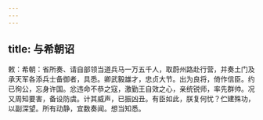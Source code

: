 ```yaml
---
---
---
```

title: 与希朝诏
---



敕：希朝：省所奏、请自部领当道兵马一万五千人，取蔚州路赴行营，并奏土门及承天军各添兵士备御者，具悉。卿武毅雄才，忠贞大节。出为良将，倚作信臣。约已徇公，忘身许国。忿违命不恭之寇，激勤王自效之心，亲统锐师，率先群帅。况又周知要害，备设防虞。计其威声，已振凶丑。有臣如此，朕复何忧？伫建殊功，以副深望。所有动静，宜数奏闻。想当知悉。